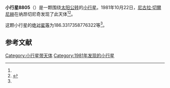 {{Infobox planet
| bgcolour = #FFFFC0
| name = 8805 Petrpetrov
| symbol = 
| image = 
| caption = 
| discovery = yes
| discovery_ref = 
| discoverer = [[尼古拉·切爾尼赫|尼古拉·切爾尼赫]]
| discovery_site = [[纳昂切尼奇|纳昂切尼奇]] 
| discovered = 1981年10月22日
| designations = yes
| mp_name = 
| named_after = 
| alt_names = 1981 UM11/ 1981 VT / 1988 TB
| mp_category = [[主带小行星|主带小行星]]
| orbit_ref = <ref name="a">[http://ssd.jpl.nasa.gov/sbdb.cgi?sstr=8805 8805 Petrpetrov] {{Wayback|url=http://ssd.jpl.nasa.gov/sbdb.cgi?sstr=8805 |date=20140901194508 }}，小行星數據庫瀏覽器（JPL Small-Body Database Browser）－[[美国国家航空航天局|美国国家航空航天局]]喷气推进实验室</ref>
| epoch = 2456400.5 (2013年4月18日更新)
| aphelion = {{convert|2.700228668080106|AU|km|3|abbr=on|lk=out}}
| perihelion = {{convert|1.981715794243583|AU|km|3|abbr=on}}
| semimajor = {{convert|2.340972231161845|AU|km|3|abbr=on}}
| eccentricity = 0.15346463
| period = 1308.256255 [[日|日]]<br />3.58[[儒略年|儒略年]]
| avg_speed = 
| inclination = 2.769662850711828
| asc_node = 184.9145010944346
| mean_anomaly = 
| arg_peri = 186.3317358776322
| satellites = 
| physical_characteristics = yes
| dimensions = 
| mass = 
| density = 
| surface_grav = 
| escape_velocity = 
| sidereal_day = 
| axial_tilt = 
| pole_ecliptic_lat = 
| pole_ecliptic_lon = 
| albedo = 
| temperatures= 
| temp_name1 = 
| mean_temp_1 = 
| max_temp_1 = 
| temp_name2 = 
| max_temp_2 = 
| spectral_type = 
| abs_magnitude = 186.3317358776322
}}

'''小行星8805'''（{{lang-en|8805 Petrpetrov}}）是一颗围绕[[太阳|太阳]][[公转|公转]]的[[小行星|小行星]]。1981年10月22日，[[尼古拉·切爾尼赫|尼古拉·切爾尼赫]]在纳昂切尼奇发现了此天体<ref name="a" /><ref>{{cite news|title=小行星列表|url=http://cfa-www.harvard.edu/iau/lists/NumberedMPs.txt|accessdate=2013-07-08|newspaper=哈佛大学|archive-date=2008-05-17|archive-url=https://web.archive.org/web/20080517010638/http://cfa-www.harvard.edu/iau/lists/NumberedMPs.txt|dead-url=no}}</ref>。

这颗小行星的[[绝对星等|绝对星等]]为186.3317358776322等<ref name="a" />。

==参考文献==
{{reflist}}
{{Minor Planet Number|[[小行星8804|小行星8804]]|[[小行星8806|小行星8806]]}}

{{小天体}}

[[Category:小行星带天体|Category:小行星带天体]]
[[Category:1981年发现的小行星|Category:1981年发现的小行星]]

{{asteroid-stub}}